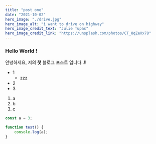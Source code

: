 ```yaml
---
title: "post one"
date: "2021-10-02"
hero_image: "./drive.jpg"
hero_image_alt: "i want to drive on highway"
hero_image_credit_text: "Julie Tupas"
hero_image_credit_link: "https://unsplash.com/photos/CT_8qZeXx78"
---
```


### Hello World !

안녕하세요, 저의 **첫** 블로그 포스트 입니다..!!

- 1
    - zzz
- 2
- 3

1. a
2. b
3. c

```javascript
const a = 3;

function test() {
    console.log(a);
}
```